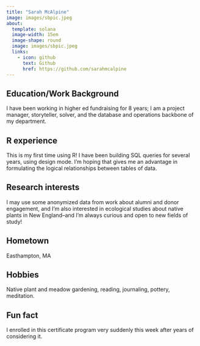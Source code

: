 ```yaml
---
title: "Sarah McAlpine"
image: images/sbpic.jpeg
about:
  template: solana
  image-width: 15em
  image-shape: round
  image: images/sbpic.jpeg
  links:
    - icon: github
      text: Github
      href: https://github.com/sarahmcalpine
---
```


 
## Education/Work Background

I have been working in higher ed fundraising for 8 years; I am a project manager, storyteller, solver, and the database and operations backbone of my department.

## R experience

This is my first time using R! I have been building SQL queries for several years, using design mode. I'm hoping that gives me an advantage in formulating the logical relationships between tables of data.

## Research interests

I may use some anonymized data from work about alumni and donor engagement, and I'm also interested in ecological studies about native plants in New England--and I'm always curious and open to new fields of study!

## Hometown

Easthampton, MA

## Hobbies

Native plant and meadow gardening, reading, journaling, pottery, meditation.

## Fun fact

I enrolled in this certificate program very suddenly this week after years of considering it.
